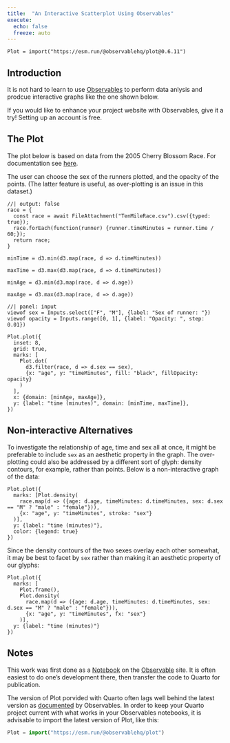 ```yaml
---
title:  "An Interactive Scatterplot Using Observables"
execute:
  echo: false
  freeze: auto
---
```


```ojs
Plot = import("https://esm.run/@observablehq/plot@0.6.11")
```

## Introduction

It is not hard to learn to use [Observables](https://observablehq.com) to perform data anlysis and prodcue interactive graphs like the one shown below.

If you would like to enhance your project website with Observables, give it a try!  Setting up an account is free.

## The Plot

The plot below is based on data from the 2005 Cherry Blossom Race.  For documentation see [here](https://rdrr.io/cran/mosaicData/man/TenMileRace.html).

The user can choose the sex of the runners plotted, and the opacity of the points.  (The latter feature is useful, as over-plotting is an issue in this dataset.)


```ojs
//| output: false
race = {
  const race = await FileAttachment("TenMileRace.csv").csv({typed: true});
  race.forEach(function(runner) {runner.timeMinutes = runner.time / 60;});
  return race;
}
```


```ojs
minTime = d3.min(d3.map(race, d => d.timeMinutes))
```

```ojs
maxTime = d3.max(d3.map(race, d => d.timeMinutes))
```

```ojs
minAge = d3.min(d3.map(race, d => d.age))
```

```ojs
maxAge = d3.max(d3.map(race, d => d.age))
```
    
    





```ojs
//| panel: input
viewof sex = Inputs.select(["F", "M"], {label: "Sex of runner: "})
viewof opacity = Inputs.range([0, 1], {label: "Opacity: ", step: 0.01})
```





```ojs
Plot.plot({
  inset: 8,
  grid: true,
  marks: [
    Plot.dot(
      d3.filter(race, d => d.sex == sex), 
      {x: "age", y: "timeMinutes", fill: "black", fillOpacity: opacity}
    )
  ],
  x: {domain: [minAge, maxAge]},
  y: {label: "time (minutes)", domain: [minTime, maxTime]},
})
```

## Non-interactive Alternatives

To investigate the relationship of age, time and sex all at once, it might be preferable to include `sex` as an aesthetic property in the graph.  The over-plotting could also be addressed by a different sort of glyph:  density contours, for example, rather than points.  Below is a non-interactive graph of the data:

```ojs
Plot.plot({
  marks: [Plot.density(
    race.map(d => ({age: d.age, timeMinutes: d.timeMinutes, sex: d.sex == "M" ? "male" : "female"})), 
    {x: "age", y: "timeMinutes", stroke: "sex"}
  )],
  y: {label: "time (minutes)"},
  color: {legend: true}
})
```

Since the density contours of the two sexes overlay each other somewhat, it may be best to facet by `sex` rather than making it an aesthetic property of our glyphs:

```ojs
Plot.plot({
  marks: [
    Plot.frame(),
    Plot.density(
      race.map(d => ({age: d.age, timeMinutes: d.timeMinutes, sex: d.sex == "M" ? "male" : "female"})), 
      {x: "age", y: "timeMinutes", fx: "sex"}
    )],
  y: {label: "time (minutes)"}
})
```



## Notes

This work was first done as a [Notebook](https://observablehq.com/d/1664118c11075582) on the [Observable](https://observablehq.com) site.  It is often easiest to do one's development there, then transfer the code to Quarto for publication.

The version of Plot porvided with Quarto often lags well behind the latest version as [documented](```{ojs}
Plot = import("https://esm.run/@observablehq/plot")
```) by Observables.  In order to keep your Quarto project current with what works in your Observables notebooks, it is advisable to import the latest version of Plot, like this:

```js
Plot = import("https://esm.run/@observablehq/plot")
```